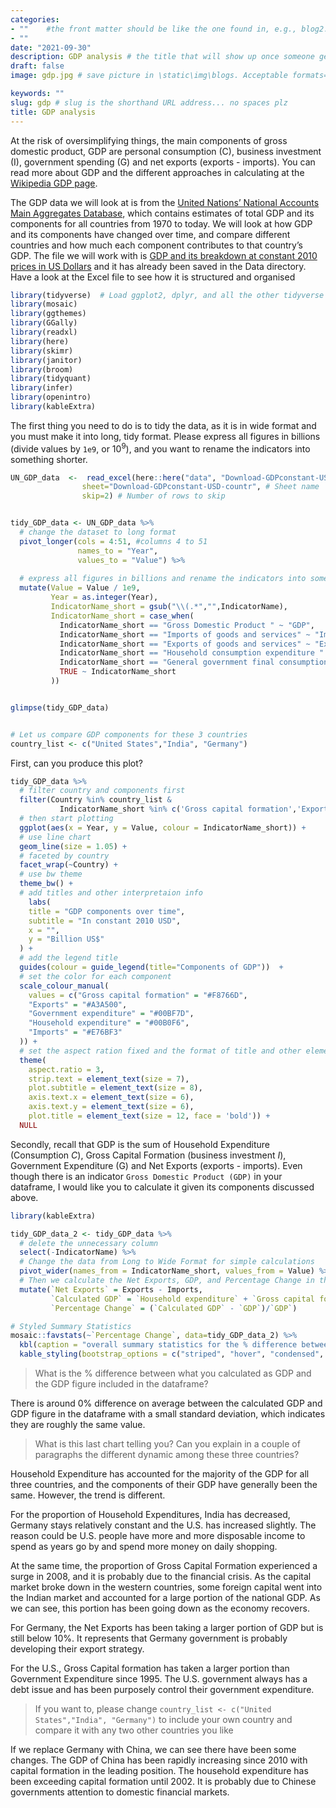 ```yaml
---
categories:  
- ""    #the front matter should be like the one found in, e.g., blog2.md. It cannot be like the normal Rmd we used
- ""
date: "2021-09-30"
description: GDP analysis # the title that will show up once someone gets to this page
draft: false
image: gdp.jpg # save picture in \static\img\blogs. Acceptable formats= jpg, jpeg, or png . Your iPhone pics wont work

keywords: ""
slug: gdp # slug is the shorthand URL address... no spaces plz
title: GDP analysis
---
```


At the risk of oversimplifying things, the main components of gross domestic product, GDP are personal consumption (C), business investment (I), government spending (G) and net exports (exports - imports). You can read more about GDP and the different approaches in calculating at the [Wikipedia GDP page](https://en.wikipedia.org/wiki/Gross_domestic_product).

The GDP data we will look at is from the [United Nations' National Accounts Main Aggregates Database](https://unstats.un.org/unsd/snaama/Downloads), which contains estimates of total GDP and its components for all countries from 1970 to today. We will look at how GDP and its components have changed over time, and compare different countries and how much each component contributes to that country's GDP. The file we will work with is [GDP and its breakdown at constant 2010 prices in US Dollars](http://unstats.un.org/unsd/amaapi/api/file/6) and it has already been saved in the Data directory. Have a look at the Excel file to see how it is structured and organised

```r
library(tidyverse)  # Load ggplot2, dplyr, and all the other tidyverse packages
library(mosaic)
library(ggthemes)
library(GGally)
library(readxl)
library(here)
library(skimr)
library(janitor)
library(broom)
library(tidyquant)
library(infer)
library(openintro)
library(kableExtra)

```

The first thing you need to do is to tidy the data, as it is in wide format and you must make it into long, tidy format. Please express all figures in billions (divide values by `1e9`, or $10^9$), and you want to rename the indicators into something shorter.

```r

UN_GDP_data  <-  read_excel(here::here("data", "Download-GDPconstant-USD-countries.xlsx"), # Excel filename
                sheet="Download-GDPconstant-USD-countr", # Sheet name
                skip=2) # Number of rows to skip


tidy_GDP_data <- UN_GDP_data %>% 
  # change the dataset to long format
  pivot_longer(cols = 4:51, #columns 4 to 51
               names_to = "Year",
               values_to = "Value") %>% 
  
  # express all figures in billions and rename the indicators into something shorter
  mutate(Value = Value / 1e9,
         Year = as.integer(Year),
         IndicatorName_short = gsub("\\(.*","",IndicatorName),
         IndicatorName_short = case_when(
           IndicatorName_short == "Gross Domestic Product " ~ "GDP",
           IndicatorName_short == "Imports of goods and services" ~ "Imports",
           IndicatorName_short == "Exports of goods and services" ~ "Exports",
           IndicatorName_short == "Household consumption expenditure " ~ "Household expenditure",
           IndicatorName_short == "General government final consumption expenditure" ~ "Government expenditure",
           TRUE ~ IndicatorName_short
         ))


glimpse(tidy_GDP_data)


# Let us compare GDP components for these 3 countries
country_list <- c("United States","India", "Germany")
```

First, can you produce this plot?

```r

tidy_GDP_data %>%
  # filter country and components first
  filter(Country %in% country_list & 
           IndicatorName_short %in% c('Gross capital formation','Exports','Government expenditure','Household expenditure','Imports')) %>% 
  # then start plotting
  ggplot(aes(x = Year, y = Value, colour = IndicatorName_short)) +
  # use line chart
  geom_line(size = 1.05) +
  # faceted by country
  facet_wrap(~Country) +
  # use bw theme
  theme_bw() +
  # add titles and other interpretaion info
    labs(
    title = "GDP components over time",
    subtitle = "In constant 2010 USD",
    x = "",
    y = "Billion US$"
  ) +
  # add the legend title
  guides(colour = guide_legend(title="Components of GDP"))  +
  # set the color for each component
  scale_colour_manual(
    values = c("Gross capital formation" = "#F8766D",
    "Exports" = "#A3A500",
    "Government expenditure" = "#00BF7D",
    "Household expenditure" = "#00B0F6",
    "Imports" = "#E76BF3"
  )) +
  # set the aspect ration fixed and the format of title and other elements
  theme(
    aspect.ratio = 3, 
    strip.text = element_text(size = 7),
    plot.subtitle = element_text(size = 8),
    axis.text.x = element_text(size = 6),
    axis.text.y = element_text(size = 6),
    plot.title = element_text(size = 12, face = 'bold')) +
  NULL
```

Secondly, recall that GDP is the sum of Household Expenditure (Consumption *C*), Gross Capital Formation (business investment *I*), Government Expenditure (G) and Net Exports (exports - imports). Even though there is an indicator `Gross Domestic Product (GDP)` in your dataframe, I would like you to calculate it given its components discussed above.
```r
library(kableExtra)

tidy_GDP_data_2 <- tidy_GDP_data %>% 
  # delete the unnecessary column
  select(-IndicatorName) %>% 
  # Change the data from Long to Wide Format for simple calculations
  pivot_wider(names_from = IndicatorName_short, values_from = Value) %>% 
  # Then we calculate the Net Exports, GDP, and Percentage Change in the GDP
  mutate(`Net Exports` = Exports - Imports,
         `Calculated GDP` = `Household expenditure` + `Gross capital formation` + `Government expenditure` + `Net Exports`,
         `Percentage Change` = (`Calculated GDP` - `GDP`)/`GDP`)

# Styled Summary Statistics
mosaic::favstats(~`Percentage Change`, data=tidy_GDP_data_2) %>% 
  kbl(caption = "overall summary statistics for the % difference between calculated and included GDP") %>%
  kable_styling(bootstrap_options = c("striped", "hover", "condensed", "responsive"))
```

> What is the % difference between what you calculated as GDP and the GDP figure included in the dataframe?
   
   There is around 0% difference on average between the calculated GDP and GDP figure in the dataframe with a small standard deviation, which indicates they are roughly the same value. 

> What is this last chart telling you? Can you explain in a couple of paragraphs the different dynamic among these three countries?

Household Expenditure has accounted for the majority of the GDP for all three countries, and the components of their GDP have generally been the same. However, the trend is different. 

For the proportion of Household Expenditures, India has decreased, Germany stays relatively constant and the U.S. has increased slightly. The reason could be U.S. people have more and more disposable income to spend as years go by and spend more money on daily shopping. 

At the same time, the proportion of Gross Capital Formation experienced a surge in 2008, and it is probably due to the financial crisis. As the capital market broke down in the western countries, some foreign capital went into the Indian market and accounted for a large portion of the national GDP. As we can see, this portion has been going down as the economy recovers.

For Germany, the Net Exports has been taking a larger portion of GDP but is still below 10%. It represents that Germany government is probably developing their export strategy. 

For the U.S., Gross Capital formation has taken a larger portion than Government Expenditure since 1995. The U.S. government always has a debt issue and has been purposely control their government expenditure.  


> If you want to, please change `country_list <- c("United States","India", "Germany")` to include your own country and compare it with any two other countries you like

If we replace Germany with China, we can see there have been some changes. The GDP of China has been rapidly increasing since 2010 with capital formation in the leading  position. The household expenditure has been exceeding capital formation until 2002. It is probably due to Chinese governments attention to domestic financial markets.